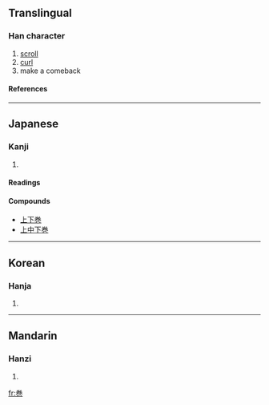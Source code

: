 {{see|卷|捲}}

==Translingual==
===Han character===
{{Han char|rn=49|rad=己|as=06|sn=9|four=|canj=火手尸山 (FQSU), X火手尸山 (XFQSU)}}
# [[scroll]]
# [[curl]]
# make a comeback
====References====
{{Han ref|kx=0327.101|dkj=08759|hdz=10318.011|uh=5DFB|ud=24059}}
----
==Japanese==
===Kanji===
{{ja-kanji|grade=6|rs=己06}}
# {{defn|Japanese}} 
====Readings====
{{ja-readings|on=[[かん]] (kan), [[けん]] (ken)|kun=[[まく]] (maku)}}

====Compounds====
* [[上下巻]]
* [[上中下巻]]
----
==Korean==
===Hanja===
{{ko-hanja|hangeul=권|rv=gwon|mr=kwŏn}}
# {{defn|Korean}}
----
==Mandarin==
===Hanzi===
{{cmn-hanzi|pin=[[juàn]] (juan4)|wg=chüan<sup>4</sup>}}
# {{defn|Mandarin}}

[[fr:巻]]